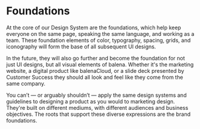 
<Meta title="Design System / Foundations / Introduction" />

# Foundations

At the core of our Design System are the foundations, which help keep everyone on the same page, speaking the same language, and working as a team. These foundation elements of color, typography, spacing, grids, and iconography will form the base of all subsequent UI designs. 

In the future, they will also go further and become the foundation for not just UI designs, but all visual elements of balena. Whether it's the marketing website, a digital product like balenaCloud, or a slide deck presented by Customer Success they should all look and feel like they come from the same company.

You can’t — or arguably shouldn’t — apply the same design systems and guidelines to designing a product as you would to marketing design. They're built on different mediums, with different audiences and business objectives. The roots that support these diverse expressions are the brand foundations.